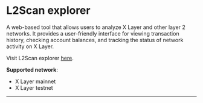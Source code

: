 # L2Scan explorer

A web-based tool that allows users to analyze X Layer and other layer 2 networks. It provides a user-friendly interface for viewing transaction history, checking account balances, and tracking the status of network activity on X Layer.

Visit L2Scan explorer [here](https://zksync.l2scan.co/ "l2scan").

**Supported network**: 
- X Layer mainnet
- X Layer testnet
---


